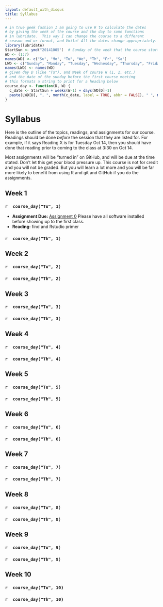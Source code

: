 ```yaml
---
layout: default_with_disqus
title: Syllabus
---
```


```r
# in true geek fashion I am going to use R to calculate the dates
# by giving the week of the course and the day to some functions
# in lubridate.  This way I can change the course to a different
# season and or format, and Voila! All the dates change appropriately.
library(lubridate)
StartSun <- ymd("20141005")  # Sunday of the week that the course starts
WD <- (1:7)
names(WD) <- c("Su", "Mo", "Tu", "We", "Th", "Fr", "Sa")
LWD <- c("Sunday", "Monday", "Tuesday", "Wednesday", "Thursday", "Friday", "Saturday")
names(LWD) <- names(WD)
# given day D (like "Tu"), and Week of course W (1, 2, etc.)
# and the date of the sunday before the first course meeting
# this formats a string to print for a heading below
course_day <- function(D, W) {
  c_date <- StartSun + weeks(W-1) + days(WD[D]-1)
  paste(LWD[D], ", ", month(c_date, label = TRUE, abbr = FALSE), " ", mday(c_date), ", ", year(c_date), sep="")
}
```


# Syllabus  {#syllabus}

Here is the outline of the topics, readings, and assignments for our
course.  Readings should be done _before_ the session that they are listed
for.  For example, if it says Reading X is for Tuesday Oct 14, then 
you should have done that reading prior to coming to the class at 
3:30 on Oct 14.  

Most assignments will be "turned in" on GitHub, and will be due at the
time stated.  Don't let this get your blood pressure up.  This course is
not for credit and you will not be graded.  But you will learn a lot more
and you will be far more likely to benefit from using R and git and GitHub if
you do the assignments.


## Week 1 {#syl-week-1}

### `r  course_day("Tu", 1)`

* __Assignment Due:__ [Assignment 0](#assignment-0)  Please have all software installed before showing up to the first class.
* __Reading:__ find and Rstudio primer

### `r  course_day("Th", 1)`



## Week 2 {#syl-week-2}

### `r  course_day("Tu", 2)`

### `r  course_day("Th", 2)`



## Week 3 {#syl-week-3}

### `r  course_day("Tu", 3)`

### `r  course_day("Th", 3)`



## Week 4 {#syl-week-4}

### `r  course_day("Tu", 4)`

### `r  course_day("Th", 4)`



## Week 5 {#syl-week-5}

### `r  course_day("Tu", 5)`

### `r  course_day("Th", 5)`



## Week 6 {#syl-week-6}

### `r  course_day("Tu", 6)`

### `r  course_day("Th", 6)`



## Week 7 {#syl-week-7}

### `r  course_day("Tu", 7)`

### `r  course_day("Th", 7)`



## Week 8 {#syl-week-8}

### `r  course_day("Tu", 8)`

### `r  course_day("Th", 8)`



## Week 9 {#syl-week-9}

### `r  course_day("Tu", 9)`

### `r  course_day("Th", 9)`



## Week 10 {#syl-week-10}

### `r  course_day("Tu", 10)`

### `r  course_day("Th", 10)`



